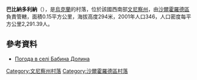 {{coord|48|54|37|N|28|14|34|E|scale:30000|display=title}}

'''巴比納多利納'''（{{lang-uk|Бабина Долина}}），是[[烏克蘭|烏克蘭]]的村落，位於該國西南部[[文尼察州|文尼察州]]，由[[沙爾霍羅德區|沙爾霍羅德區]]負責管轄，面積0.15平方公里，海拔高度294米，2001年人口346，人口密度每平方公里2,291.39人。

==參考資料==
* [http://weather.in.ua/ua/vinnickaja/436 Погода в селі Бабина Долина] {{Wayback|url=http://weather.in.ua/ua/vinnickaja/436 |date=20201024141520 }}

[[Category:文尼察州村落|Category:文尼察州村落]]
[[Category:沙爾霍羅德區村落|Category:沙爾霍羅德區村落]]


{{Vinnytsia-geo-stub}}